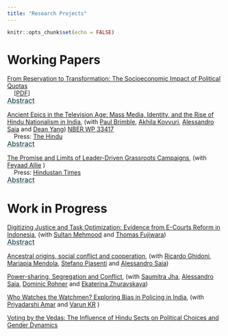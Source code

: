 ```yaml
---
title: "Research Projects"
---
```


```r
knitr::opts_chunk$set(echo = FALSE)
```

# Working Papers

[From Reservation to Transformation: The Socioeconomic Impact of Political Quotas](pdf/Reservation_to_Transformation.pdf)   <br />
&nbsp;&nbsp;&nbsp; [[PDF](pdf/Reservation_to_Transformation.pdf)]

<p style="margin-top: -15px">
    <button class="abstract-btn">Abstract</button>
</p>
<div class="abstract-content">
The role of affirmative action policies in promoting socioeconomic mobility remains a subject of intense global debate, with countries implementing varying strategies to address historical inequalities. This study leverages India's 2008 delimitation exercise as a natural experiment to assess the impact of political quotas for Scheduled Castes (SCs) on local socio-economic outcomes, focusing specifically on SC outcomes within villages rather than solely village-level metrics. We find that SC reservations substantially increase SC student enrollment, particularly in prestigious schools, and foster entrepreneurial activity, as evidenced by the growth in both the number and size of SC-owned firms. Additionally, quotas facilitate SCs' entry into higher-status occupations, helping to erode entrenched caste-based occupational barriers.  These effects are driven by greater access to formal institutional funding for SC-owned firms and improvements in the quality of politicians elected under the quota system.  Improvements at the village level, including infrastructure enhancements and increased economic activity, further support these outcomes. Notably, the observed gains persist even after villages lose reserved status, underscoring the long-term benefits of these policies. Our findings contribute to the global discourse on affirmative action, suggesting that targeted, well-implemented quotas can yield sustained social and economic mobility for marginalised groups. With India's next delimitation scheduled post-2026, this research provides critical insights for policymakers worldwide seeking effective strategies to address inequality and social stratification.
</div>


[Ancient Epics in the Television Age: Mass Media, Identity, and the Rise of Hindu Nationalism in India](pdf/Ramayan.pdf), (with [Paul Brimble](https://pbrimble.github.io/), [Akhila Kovvuri](https://vpge.stanford.edu/people/akhila-kovvuri), [Alessandro Saia](https://sites.google.com/site/asaia9585/alessandro-saia) and [Dean Yang](https://deanyang-econ.github.io/deanyang/)) [NBER WP 33417](https://www.nber.org/system/files/working_papers/w33417/w33417.pdf)  <br />
&nbsp;&nbsp;&nbsp; Press: [The Hindu](https://www.thehindu.com/society/how-the-ramayan-tv-show-helped-shape-a-singular-nationwide-hindu-identity/article69202807.ece)

<p style="margin-top: -15px">
    <button class="abstract-btn">Abstract</button>
</p>
<div class="abstract-content">
The growing prominence of Hindu nationalism, known as "Hindutva," in India has garnered significant attention for its impact on politics and society, particularly its adverse effects on minority communities. However, the Hindu identity was not always a monolithic and political one. This study explores the potential role of a Hindu mythological show, "Ramayana," which aired on the solely available TV channel in India during 1987-88, in shaping the Hindutva identity primarily on the increasing salience of religious identity in people's political, social, and personal lives. We proxy for exposure to this show using location and television transmitters obtained from archival data and use signal propagation modelling based on irregular terrain to measure signal strength. Examining political and social manifestations of identity, we find that exposure to the TV show is associated with increased electoral success for right-wing Hindu nationalist parties, heightened tensions between Hindus and Muslims, and a decrease in the number of schools affiliated with the significant far-right Hindu nationalist organization. Our next steps involve investigating the impact on personal expressions of identity, such as child naming practices and dietary choices influenced by religious taboos.</div>


[The Promise and Limits of Leader-Driven Grassroots Campaigns](pdf/bharat_jodo_yatra.pdf), (with [Feyaad Allie](https://www.feyaadallie.com/) )  <br />
&nbsp;&nbsp;&nbsp; Press: [Hindustan Times](https://www.hindustantimes.com/india-news/bharat-jodo-yatra-boosts-congress-strike-rate-and-vote-share-in-karnataka-elections-101684006733079.html)

<p style="margin-top: -15px">
    <button class="abstract-btn">Abstract</button>
</p>
<div class="abstract-content">
Opposition parties struggle against populist incumbents who portray them as elite and out of touch, while often consolidating power to tilt electoral politics in their favor. How can the opposition respond? We conceptualize and examine leader-driven grassroots campaigns as an electoral strategy, focusing on the Indian National Congress leader Rahul Gandhi's 150-day Bharat Jodo Yatra. These campaigns aim to connect directly with voters and reshape the opposition's image. Using newly collected election data and a difference-in-differences design, we find that exposure to the yatra improved Congress’ performance, though in spatially and temporally limited ways. Interviews and descriptive evidence demonstrate how these campaigns can improve perceptions of the opposition. An original survey of 3500 voters reveals that those who directly participated in the grassroots campaign experienced longer-term positive impacts. The findings underscore the potential and the challenges of leader-driven grassroots campaigns as a mobilization strategy for opposition parties facing powerful populist incumbents.
</div>

# Work in Progress

[Digitizing Justice and Task Optimization: Evidence from E-Courts Reform in Indonesia](), (with [Sultan Mehmood](https://sites.google.com/view/sultan-mehmood/home) and [Thomas Fujiwara](https://sites.google.com/view/tfujiwara/home)) 


<p style="margin-top: -15px">
    <button class="abstract-btn">Abstract</button>
</p>
<div class="abstract-content">
This paper examines the transformative impact of technological reform in the Indonesian justice system. Our analysis exploits the timing of the subdistrict-level reform, combined with detailed case-level microdata, to examine how this change reshaped court efficiency, enhanced decision quality, and influenced the functioning of the broader judicial system. The reform introduced e-filing, e-payments, and virtual hearings for civil cases but not for criminal cases. This distinction creates a natural experiment that enables us to implement a triple-difference empirical strategy, leveraging variation across case types, within courts, and over time. Our results show that the reform led to a significant six-day or 10\%, reduction in case delays without compromising the quality of judicial deliberations. Indicators of decision quality, including the appeals and reversals in higher courts, show significant improvement. A textual analysis of judgments suggests no increase in procedural shortcuts and a 10\% increase in factual references per page, indicating a potential improvement in decision-making quality. Efficiency gains extended to untreated higher courts. An analysis of mechanisms suggests how the reform reallocated judicial effort: low-complexity cases involving straightforward documentation changes are now processed more efficiently, freeing judges to dedicate greater attention to more complex disputes, such as marital disputes. Our findings, utilizing the universe of court records from Indonesia, the fourth most populous nation globally, underscore the potential of digital reforms—a lesson relevant to judicial systems worldwide—in reducing systemic case delays and enabling judges to optimize their efforts across cases of varying complexity.
</div>


[Ancestral origins, social conflict and cooperation](), (with [Ricardo Ghidoni](https://sites.google.com/site/riccardoghidoni/), [Mariapia Mendola](https://sites.google.com/site/mariapiamendola/), [Stefano Piasenti](https://sites.google.com/view/stefanopiasenti/home-page) and [Alessandro Saia](https://sites.google.com/site/asaia9585/alessandro-saia)) 




[Power-sharing, Segregation and Conflict](), (with [Saumitra Jha](https://gsb-faculty.stanford.edu/saumitra-jha/), [Alessandro Saia](https://sites.google.com/site/asaia9585/alessandro-saia), [Dominic Rohner](https://sites.google.com/site/dprohner/) and [Ekaterina Zhuravskaya](https://www.parisschoolofeconomics.com/zhuravskaya-ekaterina/))


[Who Watches the Watchmen? Exploring Bias in Policing in India](), (with [Priyadarshi Amar](https://priyadarshiamar.github.io/) and [Varun KR](https://www.varun-kr.com/) ) 

[Voting by the Vedas: The Influence of Hindu Sects on Political Choices and Gender Dynamics]()



<style>
/* Style the abstract button to look like a hyperlink */
.abstract-btn {
    color: rgba(0, 49, 60, 1); /* Default hyperlink color */
    cursor: pointer; /* Pointer/hand icon */
    text-decoration: underline !important; /* Underline text */
    font-size: 16px; /* Font size */
    background: none; /* No background */
    border: none; /* No border */
    padding: 0; /* No padding */
    font-family: inherit; /* Inherit font settings */
    display: inline-block; /* Add this line */
    text-decoration-style: solid !important; /* Set underline style */
    text-decoration-color: rgba(150, 150, 150, 1) !important; /* Light grey color for underline */
}


/* Change text color on hover */
.abstract-btn:hover {
    color: rgba(0, 49, 60, 0.4); /* Hover color */
    text-decoration: underline; /* Ensure underline on hover */
}

/* Style the abstract content */
.abstract-content {
    margin-top: 10px; /* Some space above the abstract content */
    padding: 10px; /* Some padding */
    border: none; /* Remove border */
    background-color: transparent; /* Remove background color */
    font-size: 14px; /* Adjust the font size to your preference */
    display: none; /* Hide the abstract content initially */
    text-align: justify; /* Justify the text */
}
</style>
<script>
document.addEventListener('DOMContentLoaded', function() {
    var buttons = document.querySelectorAll('.abstract-btn');
    buttons.forEach(function(button) {
        button.addEventListener('click', function() {
            var abstract = button.parentElement.nextElementSibling;
            if (abstract.style.display === 'none' || abstract.style.display === '') {
                abstract.style.display = 'block';
            } else {
                abstract.style.display = 'none';
            }
        });
    });
});
</script>